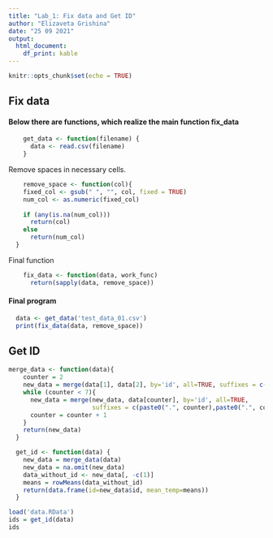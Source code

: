 ---
title: "Lab_1: Fix data and Get ID"
author: "Elizaveta Grishina"
date: "25 09 2021"
output: 
  html_document:
    df_print: kable
---

```{r setup, include=TRUE}
knitr::opts_chunk$set(echo = TRUE)
```

## Fix data

#### Below there are functions, which realize the main function fix_data

```{r echo=TRUE, error=FALSE, message=FALSE, warning=FALSE, include=TRUE}

    get_data <- function(filename) {
      data <- read.csv(filename) 
    }
```

Remove spaces in necessary cells.

```{r echo=TRUE, error=FALSE, message=FALSE, warning=FALSE, include=TRUE}
    remove_space <- function(col){
    fixed_col <- gsub(" ", "", col, fixed = TRUE) 
    num_col <- as.numeric(fixed_col) 
    
    if (any(is.na(num_col)))
      return(col) 
    else
      return(num_col)
  }
```

Final function

```{r echo=TRUE, error=FALSE, message=FALSE, warning=FALSE, include=TRUE}
    fix_data <- function(data, work_func)
      return(sapply(data, remove_space))
```

#### Final program

```{r echo=TRUE, error=FALSE, message=FALSE, warning=FALSE, include=TRUE}

  data <- get_data('test_data_01.csv') 
  print(fix_data(data, remove_space))
```

## Get ID

```{r echo=TRUE, error=FALSE, message=FALSE, warning=FALSE, include=TRUE}
merge_data <- function(data){ 
    counter = 2 
    new_data = merge(data[1], data[2], by='id', all=TRUE, suffixes = c(".1",".2"))
    while (counter < 7){
      new_data = merge(new_data, data[counter], by='id', all=TRUE, 
                       suffixes = c(paste0(".", counter),paste0(".", counter + 1)))
      counter = counter + 1
    }
    return(new_data) 
  }

  get_id <- function(data) { 
    new_data = merge_data(data) 
    new_data = na.omit(new_data) 
    data_without_id <- new_data[, -c(1)] 
    means = rowMeans(data_without_id) 
    return(data.frame(id=new_data$id, mean_temp=means)) 
  }
```

```{r echo=TRUE, results='asis',error=FALSE,warning=FALSE, include=TRUE}
load('data.RData')
ids = get_id(data)
ids
```
